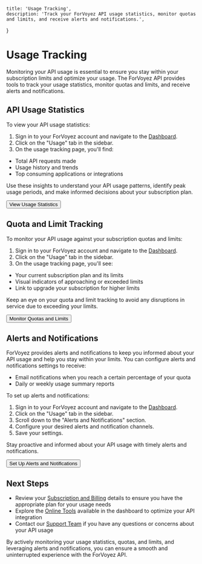     title: 'Usage Tracking',
    description: 'Track your ForVoyez API usage statistics, monitor quotas and limits, and receive alerts and notifications.',
}

# Usage Tracking

Monitoring your API usage is essential to ensure you stay within your subscription limits and optimize your usage. The ForVoyez API provides tools to track your usage statistics, monitor quotas and limits, and receive alerts and notifications.

## API Usage Statistics

To view your API usage statistics:

1. Sign in to your ForVoyez account and navigate to the [Dashboard](https://forvoyez.com/app).
2. Click on the "Usage" tab in the sidebar.
3. On the usage tracking page, you'll find:
- Total API requests made
- Usage history and trends
- Top consuming applications or integrations

Use these insights to understand your API usage patterns, identify peak usage periods, and make informed decisions about your subscription plan.

<div className="not-prose">
    <Button href="https://forvoyez.com/app/usage" variant="text" arrow="right">
        View Usage Statistics
    </Button>
</div>

## Quota and Limit Tracking

To monitor your API usage against your subscription quotas and limits:

1. Sign in to your ForVoyez account and navigate to the [Dashboard](https://forvoyez.com/app).
2. Click on the "Usage" tab in the sidebar.
3. On the usage tracking page, you'll see:
- Your current subscription plan and its limits
- Visual indicators of approaching or exceeded limits
- Link to upgrade your subscription for higher limits

Keep an eye on your quota and limit tracking to avoid any disruptions in service due to exceeding your limits.

<div className="not-prose">
    <Button href="https://forvoyez.com/app/usage#quota" variant="text" arrow="right">
        Monitor Quotas and Limits
    </Button>
</div>

## Alerts and Notifications

ForVoyez provides alerts and notifications to keep you informed about your API usage and help you stay within your limits. You can configure alerts and notifications settings to receive:

- Email notifications when you reach a certain percentage of your quota
- Daily or weekly usage summary reports

To set up alerts and notifications:

1. Sign in to your ForVoyez account and navigate to the [Dashboard](https://forvoyez.com/app).
2. Click on the "Usage" tab in the sidebar.
3. Scroll down to the "Alerts and Notifications" section.
4. Configure your desired alerts and notification channels.
5. Save your settings.

Stay proactive and informed about your API usage with timely alerts and notifications.

<div className="not-prose">
    <Button href="https://forvoyez.com/app/usage#alerts" variant="text" arrow="right">
        Set Up Alerts and Notifications
    </Button>
</div>

## Next Steps

- Review your [Subscription and Billing](/account-management#subscription-management) details to ensure you have the appropriate plan for your usage needs
- Explore the [Online Tools](/online-tools) available in the dashboard to optimize your API integration
- Contact our [Support Team](https://forvoyez.com/contact) if you have any questions or concerns about your API usage

By actively monitoring your usage statistics, quotas, and limits, and leveraging alerts and notifications, you can ensure a smooth and uninterrupted experience with the ForVoyez API.
